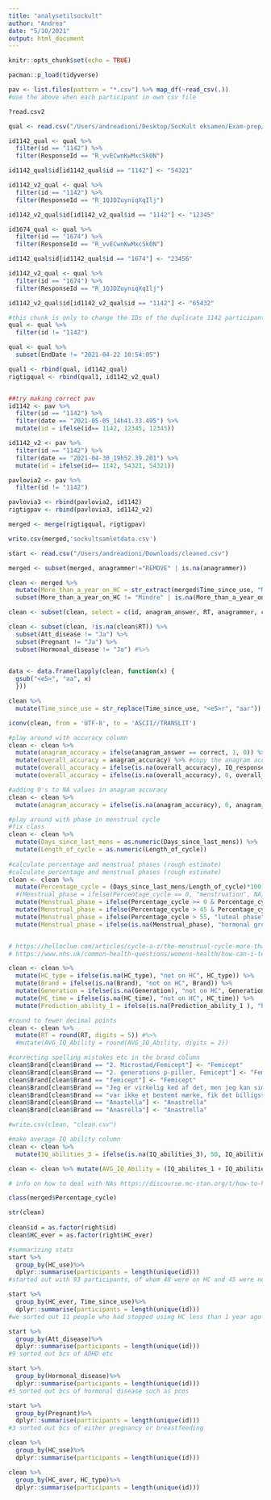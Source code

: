 ```yaml
---
title: "analysetilsockult"
author: "Andrea"
date: "5/10/2021"
output: html_document
---
```


```r
knitr::opts_chunk$set(echo = TRUE)

pacman::p_load(tidyverse)
```

```r
pav <- list.files(pattern = "*.csv") %>% map_df(~read_csv(.))
#use the above when each participant in own csv file

?read.csv2

qual <- read.csv("/Users/andreadioni/Desktop/SocKult eksamen/Exam-prep/Spørgeskema/spørgeskema.csv", fileEncoding = "UTF-8", na.strings=c("","NA"))

id1142_qual <- qual %>% 
  filter(id == "1142") %>% 
  filter(ResponseId == "R_vvECwnKwMxcSk0N")

id1142_qual$id[id1142_qual$id == "1142"] <- "54321"

id1142_v2_qual <- qual %>% 
  filter(id == "1142") %>% 
  filter(ResponseId == "R_1QJDZuyniqXqIlj")

id1142_v2_qual$id[id1142_v2_qual$id == "1142"] <- "12345"
```

```r
id1674_qual <- qual %>% 
  filter(id == "1674") %>% 
  filter(ResponseId == "R_vvECwnKwMxcSk0N")

id1142_qual$id[id1142_qual$id == "1674"] <- "23456"

id1142_v2_qual <- qual %>% 
  filter(id == "1674") %>% 
  filter(ResponseId == "R_1QJDZuyniqXqIlj")

id1142_v2_qual$id[id1142_v2_qual$id == "1142"] <- "65432"
```


```r
#this chunk is only to change the IDs of the duplicate 1142 participants
qual <- qual %>% 
  filter(id != "1142")

qual <- qual %>% 
  subset(EndDate != "2021-04-22 10:54:05")

qual1 <- rbind(qual, id1142_qual)
rigtigqual <- rbind(qual1, id1142_v2_qual)


##try making correct pav
id1142 <- pav %>% 
  filter(id == "1142") %>% 
  filter(date == "2021-05-05_14h41.33.495") %>% 
  mutate(id = ifelse(id== 1142, 12345, 12345))

id1142_v2 <- pav %>% 
  filter(id == "1142") %>% 
  filter(date == "2021-04-30_19h52.39.201") %>% 
  mutate(id = ifelse(id== 1142, 54321, 54321))

pavlovia2 <- pav %>% 
  filter(id != "1142")

pavlovia3 <- rbind(pavlovia2, id1142)
rigtigpav <- rbind(pavlovia3, id1142_v2)

merged <- merge(rigtigqual, rigtigpav)

write.csv(merged,'sockultsamletdata.csv')
```

```r
start <- read.csv("/Users/andreadioni/Downloads/cleaned.csv")

merged <- subset(merged, anagrammer!="REMOVE" | is.na(anagrammer))

clean <- merged %>% 
  mutate(More_than_a_year_on_HC = str_extract(merged$Time_since_use, "Mindre")) %>% #make a column for people having been off HC for less than a year
  subset(More_than_a_year_on_HC != "Mindre" | is.na(More_than_a_year_on_HC)) #include only people not coded in above column

clean <- subset(clean, select = c(id, anagram_answer, RT, anagrammer, correct, IQ_response.keys, IQ_response.corr, options, correctIQanswer, Gender, Age, HC_use, HC_ever, HC_time, Time_since_use, Previous_HC_Time, HC_type, HC_type_8_TEXT, Brand, Generation, Pregnant, Hormonal_disease, Days_since_last_mens, Length_of_cycle, Prediction_ability_1, Att_disease, Dyslexic, Education, IQ_abilities_1, IQ_abilities_2, IQ_abilities_3 ))

clean <- subset(clean, !is.na(clean$RT)) %>% 
  subset(Att_disease != "Ja") %>% 
  subset(Pregnant != "Ja") %>% 
  subset(Hormonal_disease != "Ja") #%>% 
  
```


```r
data <- data.frame(lapply(clean, function(x) {
  gsub("<e5>", "aa", x)
  }))

clean %>% 
  mutate(Time_since_use = str_replace(Time_since_use, "<e5>r", "aar"))

iconv(clean, from = 'UTF-8', to = 'ASCII//TRANSLIT')
```


```r
#play around with accuracy column
clean <- clean %>% 
  mutate(anagram_accuracy = ifelse(anagram_answer == correct, 1, 0)) %>% #1 for correct solutions, 0 for incorrect 
  mutate(overall_accuracy = anagram_accuracy) %>% #copy the anagram accuracy to the overall accuracy
  mutate(overall_accuracy = ifelse(is.na(overall_accuracy), IQ_response.corr, anagram_accuracy)) %>%  #add the IQ accuracy where we have missing info 
  mutate(overall_accuracy = ifelse(is.na(overall_accuracy), 0, overall_accuracy))

#adding 0's to NA values in anagram accuracy
clean <- clean %>% 
  mutate(anagram_accuracy = ifelse(is.na(anagram_accuracy), 0, anagram_accuracy))

#play around with phase in menstrual cycle
#fix class
clean <- clean %>% 
  mutate(Days_since_last_mens = as.numeric(Days_since_last_mens)) %>% 
  mutate(Length_of_cycle = as.numeric(Length_of_cycle))
         
#calculate percentage and menstrual phases (rough estimate)
#calculate percentage and menstrual phases (rough estimate)
clean <- clean %>% 
  mutate(Percentage_cycle = (Days_since_last_mens/Length_of_cycle)*100) %>% #how far along in menstrual cycle
  #(Menstrual_phase = ifelse(Percentage_cycle == 0, "menstruation", NA)) %>% #on their period
  mutate(Menstrual_phase = ifelse(Percentage_cycle >= 0 & Percentage_cycle <= 45, "follicular phase", NA)) %>%  #follicular phase
  mutate(Menstrual_phase = ifelse(Percentage_cycle > 45 & Percentage_cycle <= 55, "ovulation", Menstrual_phase)) %>%  #ovulation 
  mutate(Menstrual_phase = ifelse(Percentage_cycle > 55, "luteal phase", Menstrual_phase)) %>%  #luteal phase
  mutate(Menstrual_phase = ifelse(is.na(Menstrual_phase), "hormonal group", Menstrual_phase)) #add the hormonal group to avoid NAs


# https://helloclue.com/articles/cycle-a-z/the-menstrual-cycle-more-than-just-the-period says ovulation occurs midway through period
# https://www.nhs.uk/common-health-questions/womens-health/how-can-i-tell-when-i-am-ovulating/ says ovulation occurs 10-16 days before period

clean <- clean %>% 
  mutate(HC_type = ifelse(is.na(HC_type), "not on HC", HC_type)) %>% 
  mutate(Brand = ifelse(is.na(Brand), "not on HC", Brand)) %>% 
  mutate(Generation = ifelse(is.na(Generation), "not on HC", Generation)) %>% 
  mutate(HC_time = ifelse(is.na(HC_time), "not on HC", HC_time)) %>% 
  mutate(Prediction_ability_1 = ifelse(is.na(Prediction_ability_1 ), "hormonal group", Prediction_ability_1))

#round to fewer decimal points
clean <- clean %>% 
  mutate(RT = round(RT, digits = 5)) #%>% 
  #mutate(AVG_IQ_Ability = round(AVG_IQ_Ability, digits = 2))
```

```r
#correcting spelling mistakes etc in the brand column
clean$Brand[clean$Brand == "2. Microstad/Femicept"] <- "Femicept"
clean$Brand[clean$Brand == "2. generations p-piller, Femicept"] <- "Femicept"
clean$Brand[clean$Brand == "femicept"] <- "Femicept"
clean$Brand[clean$Brand == "Jeg er virkelig ked af det, men jeg kan simpelthen ikke huske det"] <- NA
clean$Brand[clean$Brand == "var ikke et bestemt mærke, fik det billigste og derfor ikke samme mærke hver gang."] <- NA #virker ikke
clean$Brand[clean$Brand == "Anastella"] <- "Anastrella"
clean$Brand[clean$Brand == "Anasrella"] <- "Anastrella"

#write.csv(clean, "clean.csv")
```

```r
#make average IQ ability column
clean <- clean %>% 
  mutate(IQ_abilities_3 = ifelse(is.na(IQ_abilities_3), 50, IQ_abilities_3))  #we infer average abilities for missing values

clean <- clean %>% mutate(AVG_IQ_Ability = (IQ_abilites_1 + IQ_abilities_2 + IQ_abilities_3)/3)
```



```r
# info on how to deal with NAs https://discourse.mc-stan.org/t/how-to-handle-na-values-in-multivariate-models/18800

class(merged$Percentage_cycle)

str(clean)
      
clean$id = as.factor(right$id)
clean$HC_ever = as.factor(right$HC_ever)


```


```r
#summarizing stats
start %>%
  group_by(HC_use)%>%
  dplyr::summarise(participants = length(unique(id)))
#started out with 93 participants, of whom 48 were on HC and 45 were not. 

start %>%
  group_by(HC_ever, Time_since_use)%>%
  dplyr::summarise(participants = length(unique(id)))
#we sorted out 11 people who had stopped using HC less than 1 year ago

start %>%
  group_by(Att_disease)%>%
  dplyr::summarise(participants = length(unique(id)))
#9 sorted out bcs of ADHD etc

start %>%
  group_by(Hormonal_disease)%>%
  dplyr::summarise(participants = length(unique(id)))
#5 sorted out bcs of hormonal disease such as pcos

start %>%
  group_by(Pregnant)%>%
  dplyr::summarise(participants = length(unique(id)))
#3 sorted out bcs of either pregnancy or breastfeeding

clean %>%
  group_by(HC_use)%>%
  dplyr::summarise(participants = length(unique(id)))

clean %>%
  group_by(HC_ever, HC_type)%>%
  dplyr::summarise(participants = length(unique(id)))




```

